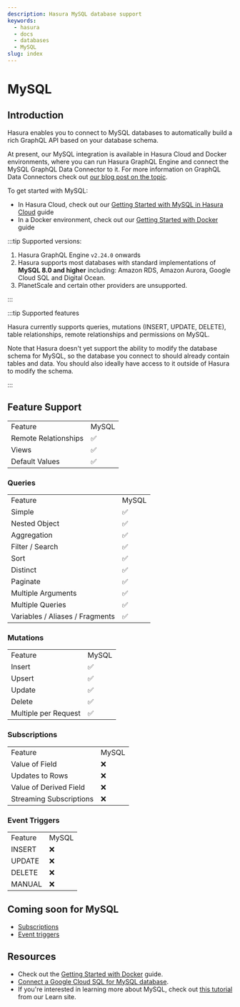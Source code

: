 ```yaml
---
description: Hasura MySQL database support
keywords:
  - hasura
  - docs
  - databases
  - MySQL
slug: index
---
```



# MySQL

<div className="badge-container">
  <ProductBadge free pro ee self />
</div>

## Introduction

Hasura enables you to connect to MySQL databases to automatically build a rich GraphQL API based on your database
schema.

At present, our MySQL integration is available in Hasura Cloud and Docker environments, where you can run Hasura GraphQL
Engine and connect the MySQL GraphQL Data Connector to it. For more information on GraphQL Data Connectors check out
[our blog post on the topic](https://hasura.io/blog/hasura-graphql-data-connectors/).

To get started with MySQL:

- In Hasura Cloud, check out our [Getting Started with MySQL in Hasura Cloud](/databases/mysql/cloud.mdx) guide
- In a Docker environment, check out our [Getting Started with Docker](/databases/mysql/docker.mdx) guide

:::tip Supported versions:

1.  Hasura GraphQL Engine `v2.24.0` onwards
2.  Hasura supports most databases with standard implementations of **MySQL 8.0 and higher** including: Amazon RDS,
    Amazon Aurora, Google Cloud SQL and Digital Ocean.
3.  PlanetScale and certain other providers are unsupported.

:::

:::tip Supported features

Hasura currently supports queries, mutations (INSERT, UPDATE, DELETE), table relationships, remote relationships and
permissions on MySQL.

Note that Hasura doesn't yet support the ability to modify the database schema for MySQL, so the database you connect to
should already contain tables and data. You should also ideally have access to it outside of Hasura to modify the
schema.

:::

## Feature Support

<div className="feature-matrix-tables">

<table>
  <tr>
    <td>Feature</td>
    <td>MySQL</td>
  </tr>
  <tr>
    <td>Remote Relationships</td>
    <td>✅</td>
  </tr>
  <tr>
    <td>Views</td>
    <td>✅</td>
  </tr>
  <tr>
    <td>Default Values</td>
    <td>✅</td>
  </tr>
</table>

### Queries

<table>
  <tr>
    <td>Feature</td>
    <td>MySQL</td>
  </tr>
  <tr>
    <td>Simple</td>
    <td>✅</td>
  </tr>
  <tr>
    <td>Nested Object</td>
    <td>✅</td>
  </tr>
  <tr>
    <td>Aggregation</td>
    <td>✅</td>
  </tr>
  <tr>
    <td>Filter / Search</td>
    <td>✅</td>
  </tr>
  <tr>
    <td>Sort</td>
    <td>✅</td>
  </tr>
  <tr>
    <td>Distinct</td>
    <td>✅</td>
  </tr>
  <tr>
    <td>Paginate</td>
    <td>✅</td>
  </tr>
  <tr>
    <td>Multiple Arguments</td>
    <td>✅</td>
  </tr>
  <tr>
    <td>Multiple Queries</td>
    <td>✅</td>
  </tr>
  <tr>
    <td>Variables / Aliases / Fragments</td>
    <td>✅</td>
  </tr>
</table>

### Mutations

<table>
  <tr>
    <td>Feature</td>
    <td>MySQL</td>
  </tr>
  <tr>
    <td>Insert</td>
    <td>✅</td>
  </tr>
  <tr>
    <td>Upsert</td>
    <td>✅</td>
  </tr>
  <tr>
    <td>Update</td>
    <td>✅</td>
  </tr>
  <tr>
    <td>Delete</td>
    <td>✅</td>
  </tr>
  <tr>
    <td>Multiple per Request</td>
    <td>✅</td>
  </tr>
</table>

### Subscriptions

<table>
  <tr>
    <td>Feature</td>
    <td>MySQL</td>
  </tr>
  <tr>
    <td>Value of Field</td>
    <td>❌</td>
  </tr>
  <tr>
    <td>Updates to Rows</td>
    <td>❌</td>
  </tr>
  <tr>
    <td>Value of Derived Field</td>
    <td>❌</td>
  </tr>
  <tr>
    <td>Streaming Subscriptions</td>
    <td>❌</td>
  </tr>
</table>

### Event Triggers

<table>
  <tr>
    <td>Feature</td>
    <td>MySQL</td>
  </tr>
  <tr>
    <td>INSERT</td>
    <td>❌</td>
  </tr>
  <tr>
    <td>UPDATE</td>
    <td>❌</td>
  </tr>
  <tr>
    <td>DELETE</td>
    <td>❌</td>
  </tr>
  <tr>
    <td>MANUAL</td>
    <td>❌</td>
  </tr>
</table>

</div>

## Coming soon for MySQL

- [Subscriptions](/subscriptions/overview.mdx)
- [Event triggers](/event-triggers/overview.mdx)

## Resources

- Check out the [Getting Started with Docker](/databases/mysql/docker.mdx) guide.
- [Connect a Google Cloud SQL for MySQL database](/databases/mysql/gcp.mdx).
- If you're interested in learning more about MySQL, check out
  [this tutorial](https://hasura.io/learn/database/mysql/introduction/) from our Learn site.
